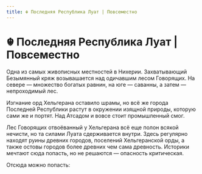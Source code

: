 ```yaml
---
title: ☬ Последняя Республика Луат | Повсеместно
---
```

# ☬ Последняя Республика Луат | Повсеместно


Одна из самых живописных местностей в Нихерии. Захватывающий Безымянный кряж возывашается над одичавшим лесом Говорящих. На севере — множество богатых равнин, на юге — саванны, а затем — непроходимый лес. 

Изгнание орд Хельгерана оставило шрамы, но всё же города Последней Республики растут в окружении изящной природы, которую сами же и портят. Над Атсадом и вовсе стоит промышленный смог.

Лес Говорящих отвоёванный у Хельгерана всё еще полон всякой нечисти, но та силами Луата сдерживается внутри. Здесь регулярно находят руины древних городов, поселений Хельгеранской орды, а также остовы городов более древних чем сама древность. Историки мечтают сюда попасть, но не решаются — опасность критическая.

Отсюда можно попасть:<br/><br/>